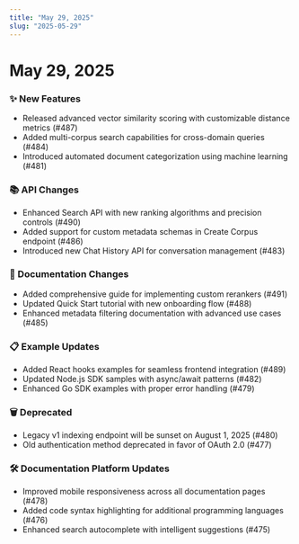 ```yaml
---
title: "May 29, 2025"
slug: "2025-05-29"
---
```


# May 29, 2025

### ✨ New Features
- Released advanced vector similarity scoring with customizable distance metrics (#487)
- Added multi-corpus search capabilities for cross-domain queries (#484)
- Introduced automated document categorization using machine learning (#481)

### 📚 API Changes
- Enhanced Search API with new ranking algorithms and precision controls (#490)
- Added support for custom metadata schemas in Create Corpus endpoint (#486)
- Introduced new Chat History API for conversation management (#483)

### 📝 Documentation Changes
- Added comprehensive guide for implementing custom rerankers (#491)
- Updated Quick Start tutorial with new onboarding flow (#488)
- Enhanced metadata filtering documentation with advanced use cases (#485)

### 📋 Example Updates
- Added React hooks examples for seamless frontend integration (#489)
- Updated Node.js SDK samples with async/await patterns (#482)
- Enhanced Go SDK examples with proper error handling (#479)

### 🗑 Deprecated
- Legacy v1 indexing endpoint will be sunset on August 1, 2025 (#480)
- Old authentication method deprecated in favor of OAuth 2.0 (#477)

### 🛠 Documentation Platform Updates
- Improved mobile responsiveness across all documentation pages (#478)
- Added code syntax highlighting for additional programming languages (#476)
- Enhanced search autocomplete with intelligent suggestions (#475)
